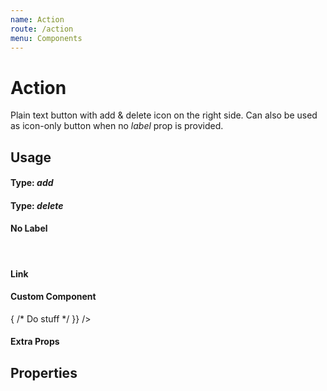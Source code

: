 ```yaml
---
name: Action
route: /action
menu: Components
---
```



# Action

Plain text button with add & delete icon on the right side.
Can also be used as icon-only button when no *label* prop is provided.

## Usage

#### Type: ***add***

<Playground>
  <Action
    type="add"
    label="Create App"
  />
</Playground>

#### Type: ***delete***

<Playground>
  <Action
    type="delete"
    label="Delete App"
  />
</Playground>

#### No Label

<Playground>
  <Action
    type="add"
  />
  <br />
  <Action
    type="delete"
  />
</Playground>

#### Link

<Playground>
  <Action
    type="add"
    label="Create App"
    href="/action#link"
  />
</Playground>

#### Custom Component

<Playground>
  <Action
    type="add"
    label="Create App"
    component="span"
    onClick={() => { /* Do stuff */ }}
  />
</Playground>

#### Extra Props

<Playground>
  <Action
    type="add"
    label="Create App"
    extraProps={{ dataTestId: 'test-button' }}
  />
</Playground>

## Properties

<Props of={Action} />
